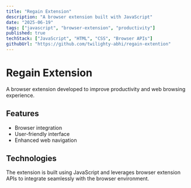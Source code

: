 ```yaml
---
title: "Regain Extension"
description: "A browser extension built with JavaScript"
date: "2025-06-19"
tags: ["javascript", "browser-extension", "productivity"]
published: true
techStack: ["JavaScript", "HTML", "CSS", "Browser APIs"]
githubUrl: "https://github.com/twilighty-abhi/regain-extention"
---
```


# Regain Extension

A browser extension developed to improve productivity and web browsing experience.

## Features

- Browser integration
- User-friendly interface
- Enhanced web navigation

## Technologies

The extension is built using JavaScript and leverages browser extension APIs to integrate seamlessly with the browser environment.
